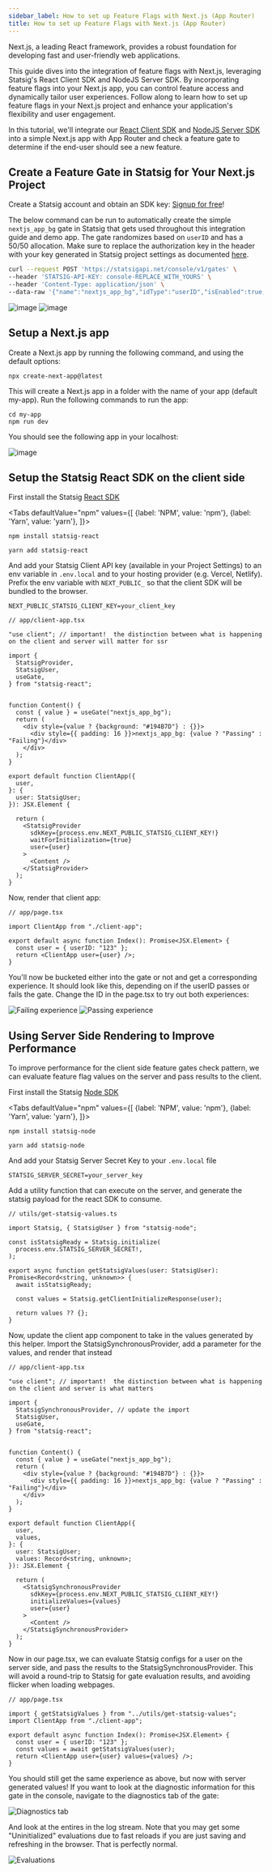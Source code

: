 ```yaml
---
sidebar_label: How to set up Feature Flags with Next.js (App Router)
title: How to set up Feature Flags with Next.js (App Router)
---
```



Next.js, a leading React framework, provides a robust foundation for developing fast and user-friendly web applications.

This guide dives into the integration of feature flags with Next.js, leveraging Statsig's React Client SDK and NodeJS Server SDK. By incorporating feature flags into your Next.js app, you can control feature access and dynamically tailor user experiences. Follow along to learn how to set up feature flags in your Next.js project and enhance your application's flexibility and user engagement.

In this tutorial, we'll integrate our [React Client SDK](https://docs.statsig.com/client/reactSDK) and [NodeJS Server SDK](https://docs.statsig.com/server/nodejsServerSDK) into a simple Next.js app with App Router and check a feature gate to determine if the end-user should see a new feature. 

## Create a Feature Gate in Statsig for Your Next.js Project

Create a Statsig account and obtain an SDK key: [Signup for free](https://www.statsig.com/signup)!

The below command can be run to automatically create the simple `nextjs_app_bg` gate in Statsig that gets used throughout this integration guide and demo app. The gate randomizes based on `userID` and has a 50/50 allocation. Make sure to replace the authorization key in the header with your key generated in Statsig project settings as documented [here](https://docs.statsig.com/console-api/introduction).
```bash
curl --request POST 'https://statsigapi.net/console/v1/gates' \
--header 'STATSIG-API-KEY: console-REPLACE_WITH_YOURS' \
--header 'Content-Type: application/json' \
--data-raw '{"name":"nextjs_app_bg","idType":"userID","isEnabled":true,"rules":[{"name":"Everyone","passPercentage":50,"conditions":[{"type":"public"}]}]}'
``` 
![image](/img/nextjs-gate.png)
![image](/img/nextjs-rule.png)

## Setup a Next.js app

Create a Next.js app by running the following command, and using the default options:

```
npx create-next-app@latest
```

This will create a Next.js app in a folder with the name of your app (default my-app). Run the following commands to run the app:

```
cd my-app
npm run dev
```

You should see the following app in your localhost:

![image](/img/nextjs-app.png)

## Setup the Statsig React SDK on the client side

First install the Statsig [React SDK](https://docs.statsig.com/client/reactSDK)

<Tabs
  defaultValue="npm"
  values={[
    {label: 'NPM', value: 'npm'},
    {label: 'Yarn', value: 'yarn'},
  ]}>
  <TabItem value="npm">

```shell
npm install statsig-react
```

  </TabItem>
  <TabItem value="yarn">

```shell
yarn add statsig-react
```

  </TabItem>
</Tabs>

And add your Statsig Client API key (available in your Project Settings) to an env variable in `.env.local` and to your hosting provider (e.g. Vercel, Netlify). Prefix the env variable with `NEXT_PUBLIC_` so that the client SDK will be bundled to the browser.

```
NEXT_PUBLIC_STATSIG_CLIENT_KEY=your_client_key
```

```
// app/client-app.tsx

"use client"; // important!  the distinction between what is happening on the client and server will matter for ssr

import {
  StatsigProvider,
  StatsigUser,
  useGate,
} from "statsig-react";


function Content() {
  const { value } = useGate("nextjs_app_bg");
  return (
    <div style={value ? {background: "#194B7D"} : {}}>
      <div style={{ padding: 16 }}>nextjs_app_bg: {value ? "Passing" : "Failing"}</div>
    </div>
  );
}

export default function ClientApp({
  user,
}: {
  user: StatsigUser;
}): JSX.Element {

  return (
    <StatsigProvider
      sdkKey={process.env.NEXT_PUBLIC_STATSIG_CLIENT_KEY!}
      waitForInitialization={true}
      user={user}
    >
      <Content />
    </StatsigProvider>
  );
}

```

Now, render that client app:

```
// app/page.tsx

import ClientApp from "./client-app";

export default async function Index(): Promise<JSX.Element> {
  const user = { userID: "123" };
  return <ClientApp user={user} />;
}
```

You'll now be bucketed either into the gate or not and get a corresponding experience.  It should look like this, depending on if the userID passes or fails the gate.  Change the ID in the page.tsx to try out both experiences:

![Failing experience](https://github.com/statsig-io/docs/assets/74584483/fce851ac-588a-465e-a17d-5f29b1469294)
![Passing experience](https://github.com/statsig-io/docs/assets/74584483/b2c54ce8-0a1b-41a2-9a44-3668f6db0719)


## Using Server Side Rendering to Improve Performance

To improve performance for the client side feature gates check pattern, we can evaluate feature flag values on the server and pass results to the client. 

First install the Statsig [Node SDK](https://docs.statsig.com/server/nodejsServerSDK)

<Tabs
  defaultValue="npm"
  values={[
    {label: 'NPM', value: 'npm'},
    {label: 'Yarn', value: 'yarn'},
  ]}>
  <TabItem value="npm">

```shell
npm install statsig-node
```

  </TabItem>
  <TabItem value="yarn">

```shell
yarn add statsig-node
```

  </TabItem>
</Tabs>

And add your Statsig Server Secret Key to your `.env.local` file

```
STATSIG_SERVER_SECRET=your_server_key
```

Add a utility function that can execute on the server, and generate the statsig payload for the react SDK to consume.

```
// utils/get-statsig-values.ts

import Statsig, { StatsigUser } from "statsig-node";

const isStatsigReady = Statsig.initialize(
  process.env.STATSIG_SERVER_SECRET!,
);

export async function getStatsigValues(user: StatsigUser): Promise<Record<string, unknown>> {
  await isStatsigReady;

  const values = Statsig.getClientInitializeResponse(user);

  return values ?? {};
}
```

Now, update the client app component to take in the values generated by this helper.  Import the StatsigSynchronousProvider, add a parameter for the values, and render that instead

```
// app/client-app.tsx

"use client"; // important!  the distinction between what is happening on the client and server is what matters

import {
  StatsigSynchronousProvider, // update the import
  StatsigUser,
  useGate,
} from "statsig-react";


function Content() {
  const { value } = useGate("nextjs_app_bg");
  return (
    <div style={value ? {background: "#194B7D"} : {}}>
      <div style={{ padding: 16 }}>nextjs_app_bg: {value ? "Passing" : "Failing"}</div>
    </div>
  );
}

export default function ClientApp({
  user,
  values,
}: {
  user: StatsigUser;
  values: Record<string, unknown>;
}): JSX.Element {

  return (
    <StatsigSynchronousProvider
      sdkKey={process.env.NEXT_PUBLIC_STATSIG_CLIENT_KEY!}
      initializeValues={values}
      user={user}
    >
      <Content />
    </StatsigSynchronousProvider>
  );
}

```

Now in our page.tsx, we can evaluate Statsig configs for a user on the server side, and pass the results to the StatsigSynchronousProvider. This will avoid a round-trip to Statsig for gate evaluation results, and avoiding flicker when loading webpages. 

```
// app/page.tsx

import { getStatsigValues } from "../utils/get-statsig-values";
import ClientApp from "./client-app";

export default async function Index(): Promise<JSX.Element> {
  const user = { userID: "123" };
  const values = await getStatsigValues(user);
  return <ClientApp user={user} values={values} />;
}

```

You should still get the same experience as above, but now with server generated values!  If you want to look at the diagnostic information for this gate in the console, navigate to the diagnostics tab of the gate:

![Diagnostics tab](https://github.com/statsig-io/docs/assets/74584483/6ff0a447-bce9-499c-84fd-a35d9978cd6d)

And look at the entires in the log stream. Note that you may get some "Uninitialized" evaluations due to fast reloads if you are just saving and refreshing in the browser.  That is perfectly normal.

![Evaluations](https://github.com/statsig-io/docs/assets/74584483/cbefe306-80fe-417d-a0c0-cf816e0f48fd)
